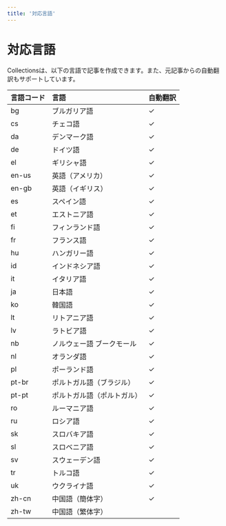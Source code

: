 ```yaml
---
title: '対応言語'
---
```


# 対応言語

Collectionsは、以下の言語で記事を作成できます。また、元記事からの自動翻訳もサポートしています。

| 言語コード | 言語                       | 自動翻訳 |
| :--------- | :------------------------- | :------- |
| bg         | ブルガリア語               | ✓        |
| cs         | チェコ語                   | ✓        |
| da         | デンマーク語               | ✓        |
| de         | ドイツ語                   | ✓        |
| el         | ギリシャ語                 | ✓        |
| en-us      | 英語（アメリカ）           | ✓        |
| en-gb      | 英語（イギリス）           | ✓        |
| es         | スペイン語                 | ✓        |
| et         | エストニア語               | ✓        |
| fi         | フィンランド語             | ✓        |
| fr         | フランス語                 | ✓        |
| hu         | ハンガリー語               | ✓        |
| id         | インドネシア語             | ✓        |
| it         | イタリア語                 | ✓        |
| ja         | 日本語                     | ✓        |
| ko         | 韓国語                     | ✓        |
| lt         | リトアニア語               | ✓        |
| lv         | ラトビア語                 | ✓        |
| nb         | ノルウェー語 ブークモール  | ✓        |
| nl         | オランダ語                 | ✓        |
| pl         | ポーランド語               | ✓        |
| pt-br      | ポルトガル語（ブラジル）   | ✓        |
| pt-pt      | ポルトガル語（ポルトガル） | ✓        |
| ro         | ルーマニア語               | ✓        |
| ru         | ロシア語                   | ✓        |
| sk         | スロバキア語               | ✓        |
| sl         | スロベニア語               | ✓        |
| sv         | スウェーデン語             | ✓        |
| tr         | トルコ語                   | ✓        |
| uk         | ウクライナ語               | ✓        |
| zh-cn      | 中国語（簡体字）           | ✓        |
| zh-tw      | 中国語（繁体字）           |          |

